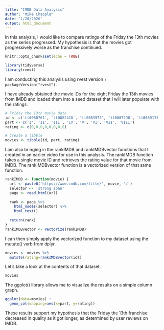 ---
title: "IMDB Data Analysis"
author: "Mike Chapple"
date: "1/20/2020"
output: html_document
---
In this analysis, I would like to compare ratings of the Friday the 13th movies as the series progressed.  My hypothesis is that the movies got progressively worse as the franchise continued. 

```{r setup, include=FALSE}
knitr::opts_chunk$set(echo = TRUE)
```

```{r libraries, include=FALSE}
library(tidyverse)
library(rvest)
```
I am conducting this analysis using rvest version `r packageVersion("rvest")`.

I have already obtained the movie IDs for the eight Friday the 13th movies from IMDB and loaded them into a seed dataset that I will later populate with the ratings.

```{r seed_data}
# Friday the 13th movie data
id <- c('tt0080761', 'tt0082418', 'tt0083972', 'tt0087298', 'tt0089173', 'tt0091080', 'tt0095179', 'tt0097388')
part <- c('I', 'II', 'III', 'IV', 'V', 'VI', 'VII', 'VIII')
rating <- c(0,0,0,0,0,0,0,0)

# Create a tibble
movies <- tibble(id, part, rating)
```

I am also bringing in the rankIMDB and rankIMDBvector functions that I created in an earlier video for use in this analysis.  The rankIMDB function takes a single movie ID and retrieves the rating value for that movie from IMDB.  The rankIMDBvector function is a vectorized version of that same function.

```{r scraping_function}
rankIMDB <- function(movie) {
  url <- paste0('https://www.imdb.com/title/', movie, '/')
  selector <- 'strong span'
  page <- read_html(url)
  
  rank <- page %>%
    html_nodes(selector) %>%
    html_text()
  
  return(rank)
}
rankIMDBvector <- Vectorize(rankIMDB)
```

I can then simply apply the vectorized function to my dataset using the mutate() verb from dplyr.

```{r scrape}
movies <- movies %>%
  mutate(rating=rankIMDBvector(id))
```

Let's take a look at the contents of that dataset.

```{r datadump, eval=FALSE, echo=FALSE}
movies
```

The ggplot() library allows me to visualize the results on a simple column graph.

```{r plot}
ggplot(data=movies) +
  geom_col(mapping=aes(x=part, y=rating)) 
```

These results support my hypothesis that the Friday the 13th franchise decreased in quality as it got longer, as determined by user reviews on IMDB.